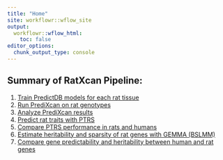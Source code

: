 ```yaml
---
title: "Home"
site: workflowr::wflow_site
output:
  workflowr::wflow_html:
    toc: false
editor_options:
  chunk_output_type: console
---
```


## Summary of RatXcan Pipeline:

1. [Train PredictDB models for each rat tissue](https://sabrina-mi.github.io/RatXcan_Training/EN_Prediction_Model.html)
2. [Run PrediXcan on rat genotypes](https://sabrina-mi.github.io/RatXcan_Training/Run_PrediXcan.html)
3. [Analyze PrediXcan results](https://sabrina-mi.github.io/RatXcan_Training/Analyze_PrediXcan_Results.html)
4. [Predict rat traits with PTRS](https://sabrina-mi.github.io/RatXcan_Training/Rat_PTRS.html)
5. [Compare PTRS performance in rats and humans](https://sabrina-mi.github.io/RatXcan_Training/Plot_PTRS_Correlations.html)
6. [Estimate heritability and sparsity of rat genes with GEMMA (BSLMM)](https://sabrina-mi.github.io/RatXcan_Training/GEMMA_BSLMM.html)
7. [Compare gene predictability and heritability between human and rat genes](https://sabrina-mi.github.io/RatXcan_Training/Plot_Predictability_Heritability.html)

